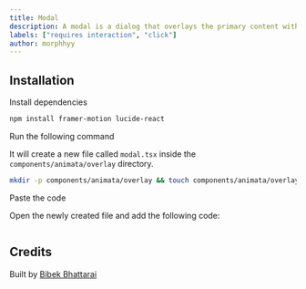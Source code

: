 ```yaml
---
title: Modal
description: A modal is a dialog that overlays the primary content with a window, drawing the user's attention exclusively to specific information.
labels: ["requires interaction", "click"]
author: morphhyy
---
```


<Modal />

## Installation

<Steps>
<Step>Install dependencies</Step>

```bash
npm install framer-motion lucide-react
```

<Step>Run the following command</Step>

It will create a new file called `modal.tsx` inside the `components/animata/overlay` directory.

```bash
mkdir -p components/animata/overlay && touch components/animata/overlay/modal.tsx
```

<Step>Paste the code</Step>

Open the newly created file and add the following code:

```jsx file=<rootDir>/animata/overlay/modal.tsx

```

</Steps>

## Credits

Built by [Bibek Bhattarai](https://github.com/morphhyy)
